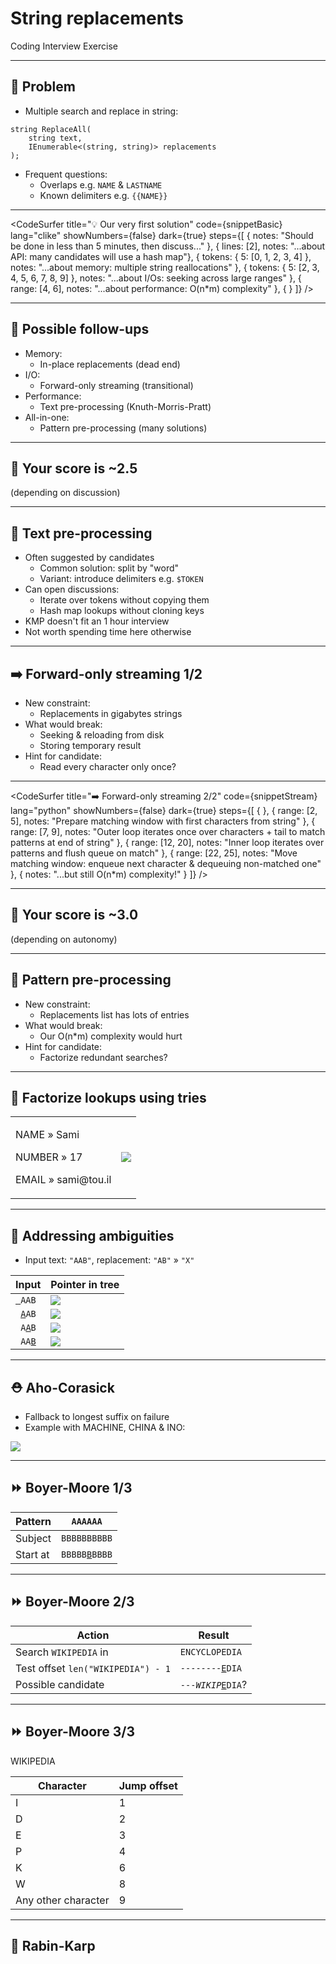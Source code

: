
# String replacements

Coding Interview Exercise

---

## 💢 Problem

- Multiple search and replace in string:

```clike
string ReplaceAll(
    string text,
    IEnumerable<(string, string)> replacements
);
```

- Frequent questions:
  - Overlaps e.g. `NAME` & `LASTNAME`
  - Known delimiters e.g. `{{NAME}}`

---


<CodeSurfer
  title="💡 Our very first solution"
  code={snippetBasic}
  lang="clike"
  showNumbers={false}
  dark={true}
  steps={[
    { notes: "Should be done in less than 5 minutes, then discuss..." },
    { lines: [2], notes: "...about API: many candidates will use a hash map"},
    { tokens: { 5: [0, 1, 2, 3, 4] }, notes: "...about memory: multiple string reallocations" },
    { tokens: { 5: [2, 3, 4, 5, 6, 7, 8, 9] }, notes: "...about I/Os: seeking across large ranges" },
    { range: [4, 6], notes: "...about performance: O(n*m) complexity" },
    { }
  ]}
/>

---

## 💭 Possible follow-ups

- Memory:
  - In-place replacements (dead end)
- I/O:
  - Forward-only streaming (transitional)
- Performance:
  - Text pre-processing (Knuth-Morris-Pratt)
- All-in-one:
  - Pattern pre-processing (many solutions)

---

## 📍 Your score is ~2.5

(depending on discussion)

---

## 📑 Text pre-processing

- Often suggested by candidates
  - Common solution: split by "word"
  - Variant: introduce delimiters e.g. `$TOKEN`
- Can open discussions:
  - Iterate over tokens without copying them
  - Hash map lookups without cloning keys
- KMP doesn't fit an 1 hour interview
- Not worth spending time here otherwise

---

## ➡️ Forward-only streaming 1/2

- New constraint:
  - Replacements in gigabytes strings
- What would break:
  - Seeking & reloading from disk
  - Storing temporary result
- Hint for candidate:
  - Read every character only once?

---


<CodeSurfer
  title="➡️ Forward-only streaming 2/2"
  code={snippetStream}
  lang="python"
  showNumbers={false}
  dark={true}
  steps={[
    { },
    { range: [2, 5], notes: "Prepare matching window with first characters from string" },
    { range: [7, 9], notes: "Outer loop iterates once over characters + tail to match patterns at end of string" },
    { range: [12, 20], notes: "Inner loop iterates over patterns and flush queue on match" },
    { range: [22, 25], notes: "Move matching window: enqueue next character & dequeuing non-matched one" },
    { notes: "...but still O(n*m) complexity!" }
  ]}
/>

---

## 📍️ Your score is ~3.0

(depending on autonomy)

---

## 🔎 Pattern pre-processing

- New constraint:
  - Replacements list has lots of entries
- What would break:
  - Our O(n*m) complexity would hurt
- Hint for candidate:
  - Factorize redundant searches?

---

## 🌴 Factorize lookups using tries

<table width="100%">
    <tr>
        <td>
            <p>NAME &raquo; Sami</p>
            <p>NUMBER &raquo; 17</p>
            <p>EMAIL &raquo; sami@tou.il</p>
        </td>
        <td>
            <img src="./assets/trie.png" />
        </td>
    </tr>
</table>

---

## 🔀 Addressing ambiguities

- Input text: `"AAB"`, replacement: `"AB"` &raquo; `"X"`

Input | Pointer in tree
---|---
<code><u>&nbsp;</u>AAB</code> | <img src="./assets/ambiguous1.png" />
<code>&nbsp;<u>A</u>AB</code> | <img src="./assets/ambiguous2.png" />
<code>&nbsp;A<u>A</u>B</code> | <img src="./assets/ambiguous1.png" />
<code>&nbsp;AA<u>B</u></code> | <img src="./assets/ambiguous1.png" />

---

## ⛑️ Aho-Corasick

- Fallback to longest suffix on failure
- Example with MACHINE, CHINA & INO:

![](./assets/aho-corasick.png)

---

## ⏩ Boyer-Moore 1/3

Pattern | `AAAAAA`
---|---
Subject | `BBBBBBBBBB`
Start at | <code>BBBBB<u>B</u>BBBB</code>

---

## ⏩ Boyer-Moore 2/3

Action | Result
---|---
Search <code>WIKIPEDIA</code> in | <code>ENCYCLOPEDIA</code>
Test offset `len("WIKIPEDIA") - 1` | <code>--------<u>E</u>DIA</code>
Possible candidate | <code>---<em>WIKIP</em><u>E</u>DIA</code>?

---

## ⏩ Boyer-Moore 3/3

WIKIPEDIA

Character | Jump offset
---|---
I | 1
D | 2
E | 3
P | 4
K | 6
W | 8
Any other character | 9

---

## 🎡 Rabin-Karp
